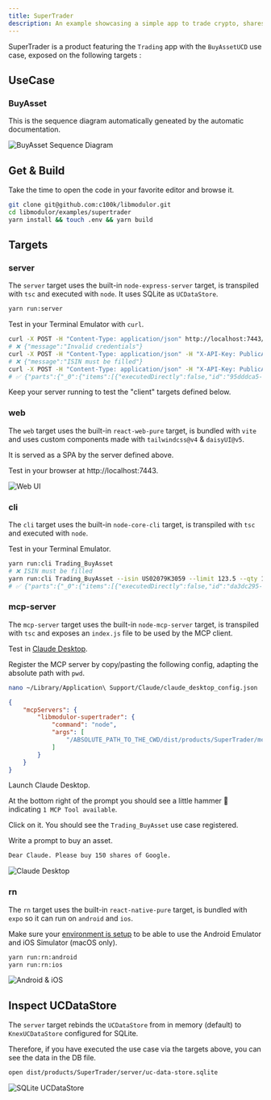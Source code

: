 ```yaml
---
title: SuperTrader
description: An example showcasing a simple app to trade crypto, shares and other assets.
---
```


SuperTrader is a product featuring the `Trading` app with the `BuyAssetUCD` use case, exposed on the following targets :

<Cards>
    <Card description="Buy assets via API calls" href="#server" title="server"  />
    <Card description="Buy assets via a web UI" href="#web" title="web" />
    <Card description="Buy assets via a CLI" href="#cli" title="cli" />
    <Card description="Buy assets via an AI assistant" href="#mcp-server" title="mcp-server" />
    <Card description="Buy assets via an Android & iOS app" href="#rn" title="rn" />
</Cards>

## UseCase

### BuyAsset

This is the sequence diagram automatically geneated by the automatic documentation.

![BuyAsset Sequence Diagram](./assets/supertrader-buy-asset-sequence-diagram.png)

## Get & Build

<Callout>
    Take the time to open the code in your favorite editor and browse it.
</Callout>

```sh
git clone git@github.com:c100k/libmodulor.git
cd libmodulor/examples/supertrader
yarn install && touch .env && yarn build
```

## Targets

### server

The `server` target uses the built-in `node-express-server` target, is transpiled with `tsc` and executed with `node`. It uses SQLite as `UCDataStore`.

```sh
yarn run:server
```

Test in your Terminal Emulator with `curl`.

```sh
curl -X POST -H "Content-Type: application/json" http://localhost:7443/api/v1/Trading_BuyAsset
# ❌ {"message":"Invalid credentials"}
curl -X POST -H "Content-Type: application/json" -H "X-API-Key: PublicApiKeyToBeChangedWhenDeploying" http://localhost:7443/api/v1/Trading_BuyAsset
# ❌ {"message":"ISIN must be filled"}
curl -X POST -H "Content-Type: application/json" -H "X-API-Key: PublicApiKeyToBeChangedWhenDeploying" -d '{"isin":"US02079K3059","limit":123.5,"qty":150}' http://localhost:7443/api/v1/Trading_BuyAsset
# ✅ {"parts":{"_0":{"items":[{"executedDirectly":false,"id":"95dddca5-5e9d-48ac-a90c-71a58d4e8554"}],"total":1}}}
```

<Callout>
    Keep your server running to test the "client" targets defined below.
</Callout>

### web

The `web` target uses the built-in `react-web-pure` target, is bundled with `vite` and uses custom components made with `tailwindcss@v4` & `daisyUI@v5`.

It is served as a SPA by the server defined above.

Test in your browser at http://localhost:7443.

![Web UI](./assets/supertrader-target-web-tailwindcss-daisyui.png)

### cli

The `cli` target uses the built-in `node-core-cli` target, is transpiled with `tsc` and executed with `node`.

Test in your Terminal Emulator.

```sh
yarn run:cli Trading_BuyAsset
# ❌ ISIN must be filled
yarn run:cli Trading_BuyAsset --isin US02079K3059 --limit 123.5 --qty 150
# ✅ {"parts":{"_0":{"items":[{"executedDirectly":false,"id":"da3dc295-6d7c-41b1-a00a-62683f3e6ab9"}],"total":1}}}
```

### mcp-server

The `mcp-server` target uses the built-in `node-mcp-server` target, is transpiled with `tsc` and exposes an `index.js` file to be used by the MCP client.

Test in [Claude Desktop](https://claude.ai/download).

Register the MCP server by copy/pasting the following config, adapting the absolute path with `pwd`.

```sh
nano ~/Library/Application\ Support/Claude/claude_desktop_config.json
```

```json
{
    "mcpServers": {
        "libmodulor-supertrader": {
            "command": "node",
            "args": [
                "/ABSOLUTE_PATH_TO_THE_CWD/dist/products/SuperTrader/mcp-server/index.js"
            ]
        }
    }
}
```

Launch Claude Desktop.

At the bottom right of the prompt you should see a little hammer 🔨 indicating `1 MCP Tool available`.

Click on it. You should see the `Trading_BuyAsset` use case registered.

Write a prompt to buy an asset.

```txt
Dear Claude. Please buy 150 shares of Google.
```

![Claude Desktop](./assets/supertrader-target-mcp-server-claude.png)

### rn

The `rn` target uses the built-in `react-native-pure` target, is bundled with `expo` so it can run on `android` and `ios`.

Make sure your [environment is setup](https://reactnative.dev/docs/environment-setup) to be able to use the Android Emulator and iOS Simulator (macOS only).

```sh
yarn run:rn:android
yarn run:rn:ios
```

![Android & iOS](./assets/supertrader-target-rn-android-ios.png)

## Inspect UCDataStore

The `server` target rebinds the `UCDataStore` from in memory (default) to `KnexUCDataStore` configured for SQLite.

Therefore, if you have executed the use case via the targets above, you can see the data in the DB file.

```sh
open dist/products/SuperTrader/server/uc-data-store.sqlite
```

![SQLite UCDataStore](./assets/supertrader-uc-data-store-sqlite.png)
